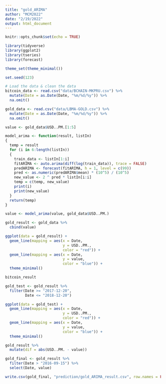 ```yaml
---
title: "gold_ARIMA"
author: "MCM2022"
date: "2/19/2022"
output: html_document
---
```


```r
knitr::opts_chunk$set(echo = TRUE)
```

```r
library(tidyverse)
library(ggplot2)
library(tseries)
library(forecast)

theme_set(theme_minimal())

set.seed(123)
```

```r
# Load the data & clean the data
bitcoin_data <- read.csv("data/BCHAIN-MKPRU.csv") %>% 
  mutate(Date = as.Date(Date, "%m/%d/%y")) %>% 
  na.omit()

gold_data <- read.csv("data/LBMA-GOLD.csv") %>% 
  mutate(Date = as.Date(Date, "%m/%d/%y")) %>% 
  na.omit()
```

```r
value <- gold_data$USD..PM.[1:5]

model_arima <- function(result, listIn)
{
  temp = result
  for (i in 6:length(listIn))
  {
    train_data <- listIn[1:i]
    fitARIMA <- auto.arima(diff(log(train_data)), trace = FALSE)
    predARIMA <- forecast(fitARIMA, h = 1, level = c(99))
    pred <- as.numeric(predARIMA$mean) * (10^5) / (10^5)
    new_value <- 2 ^ pred * listIn[i:i]
    temp = c(temp, new_value)
    print(i)
    print(new_value)
  }
  return(temp)
}

value <- model_arima(value, gold_data$USD..PM.)
```

```r
gold_result <- gold_data %>% 
  cbind(value)

ggplot(data = gold_result) +
  geom_line(mapping = aes(x = Date,
                          y = USD..PM.,
                          color = "red")) +
  geom_line(mapping = aes(x = Date,
                          y = value,
                          color = "blue")) +
  theme_minimal()

bitcoin_result
```

```r
gold_test <- gold_result %>% 
  filter(Date >= "2017-12-20",
         Date <= "2018-12-20")

ggplot(data = gold_test) +
  geom_line(mapping = aes(x = Date,
                          y = USD..PM.,
                          color = "red")) +
  geom_line(mapping = aes(x = Date,
                          y = value,
                          color = "blue")) +
  theme_minimal()

gold_result %>% 
  mutate(dif = abs(USD..PM. - value))
```

```r
gold_final <- gold_result %>% 
  filter(Date > "2016-09-15") %>% 
  select(Date, value)

write.csv(gold_final, "prediction/gold_ARIMA_result.csv", row.names = FALSE)
```




